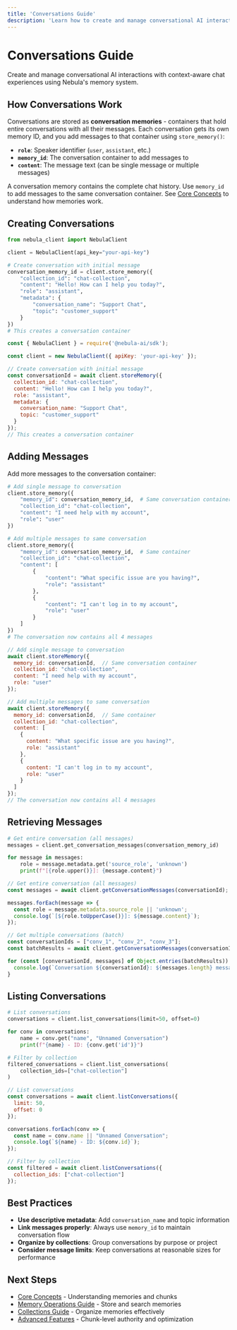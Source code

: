 ```yaml
---
title: 'Conversations Guide'
description: 'Learn how to create and manage conversational AI interactions in Nebula'
---
```


# Conversations Guide

Create and manage conversational AI interactions with context-aware chat experiences using Nebula's memory system.

## How Conversations Work

Conversations are stored as **conversation memories** - containers that hold entire conversations with all their messages. Each conversation gets its own memory ID, and you add messages to that container using `store_memory()`:

- **`role`**: Speaker identifier (`user`, `assistant`, etc.)
- **`memory_id`**: The conversation container to add messages to
- **`content`**: The message text (can be single message or multiple messages)

<Info>A conversation memory contains the complete chat history. Use `memory_id` to add messages to the same conversation container. See [Core Concepts](/guides/concepts) to understand how memories work.</Info>

## Creating Conversations

<CodeGroup>

```python Python
from nebula_client import NebulaClient

client = NebulaClient(api_key="your-api-key")

# Create conversation with initial message
conversation_memory_id = client.store_memory({
    "collection_id": "chat-collection",
    "content": "Hello! How can I help you today?",
    "role": "assistant",
    "metadata": {
        "conversation_name": "Support Chat",
        "topic": "customer_support"
    }
})
# This creates a conversation container
```

```javascript JavaScript
const { NebulaClient } = require('@nebula-ai/sdk');

const client = new NebulaClient({ apiKey: 'your-api-key' });

// Create conversation with initial message
const conversationId = await client.storeMemory({
  collection_id: "chat-collection",
  content: "Hello! How can I help you today?",
  role: "assistant",
  metadata: {
    conversation_name: "Support Chat",
    topic: "customer_support"
  }
});
// This creates a conversation container
```

</CodeGroup>

## Adding Messages

Add more messages to the conversation container:

<CodeGroup>

```python Python
# Add single message to conversation
client.store_memory({
    "memory_id": conversation_memory_id,  # Same conversation container
    "collection_id": "chat-collection",
    "content": "I need help with my account",
    "role": "user"
})

# Add multiple messages to same conversation
client.store_memory({
    "memory_id": conversation_memory_id,  # Same container
    "collection_id": "chat-collection",
    "content": [
        {
            "content": "What specific issue are you having?",
            "role": "assistant"
        },
        {
            "content": "I can't log in to my account",
            "role": "user"
        }
    ]
})
# The conversation now contains all 4 messages
```

```javascript JavaScript
// Add single message to conversation
await client.storeMemory({
  memory_id: conversationId,  // Same conversation container
  collection_id: "chat-collection",
  content: "I need help with my account",
  role: "user"
});

// Add multiple messages to same conversation
await client.storeMemory({
  memory_id: conversationId,  // Same container
  collection_id: "chat-collection",
  content: [
    {
      content: "What specific issue are you having?",
      role: "assistant"
    },
    {
      content: "I can't log in to my account",
      role: "user"
    }
  ]
});
// The conversation now contains all 4 messages
```

</CodeGroup>


## Retrieving Messages

<CodeGroup>

```python Python
# Get entire conversation (all messages)
messages = client.get_conversation_messages(conversation_memory_id)

for message in messages:
    role = message.metadata.get('source_role', 'unknown')
    print(f"[{role.upper()}]: {message.content}")
```

```javascript JavaScript
// Get entire conversation (all messages)
const messages = await client.getConversationMessages(conversationId);

messages.forEach(message => {
  const role = message.metadata.source_role || 'unknown';
  console.log(`[${role.toUpperCase()}]: ${message.content}`);
});

// Get multiple conversations (batch)
const conversationIds = ["conv_1", "conv_2", "conv_3"];
const batchResults = await client.getConversationMessages(conversationIds);

for (const [conversationId, messages] of Object.entries(batchResults)) {
  console.log(`Conversation ${conversationId}: ${messages.length} messages`);
}
```

</CodeGroup>

## Listing Conversations

<CodeGroup>

```python Python
# List conversations
conversations = client.list_conversations(limit=50, offset=0)

for conv in conversations:
    name = conv.get("name", "Unnamed Conversation")
    print(f"{name} - ID: {conv.get('id')}")

# Filter by collection
filtered_conversations = client.list_conversations(
    collection_ids=["chat-collection"]
)
```

```javascript JavaScript  
// List conversations
const conversations = await client.listConversations({
  limit: 50,
  offset: 0
});

conversations.forEach(conv => {
  const name = conv.name || "Unnamed Conversation";
  console.log(`${name} - ID: ${conv.id}`);
});

// Filter by collection
const filtered = await client.listConversations({
  collection_ids: ["chat-collection"]
});
```

</CodeGroup>

## Best Practices

- **Use descriptive metadata**: Add `conversation_name` and topic information
- **Link messages properly**: Always use `memory_id` to maintain conversation flow  
- **Organize by collections**: Group conversations by purpose or project
- **Consider message limits**: Keep conversations at reasonable sizes for performance

## Next Steps

- [Core Concepts](/guides/concepts) - Understanding memories and chunks
- [Memory Operations Guide](/guides/memory-operations) - Store and search memories
- [Collections Guide](/guides/collections) - Organize memories effectively
- [Advanced Features](/guides/advanced-features) - Chunk-level authority and optimization